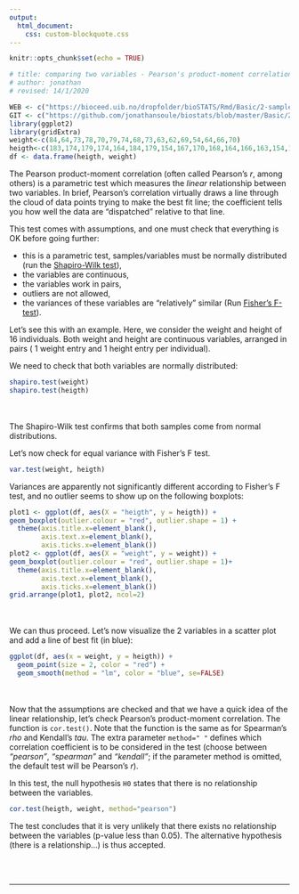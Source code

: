 ```yaml
---
output:
  html_document:
    css: custom-blockquote.css
---
```


```r
knitr::opts_chunk$set(echo = TRUE)

# title: comparing two variables - Pearson's product-moment correlation
# author: jonathan
# revised: 14/1/2020 

WEB <- c("https://bioceed.uib.no/dropfolder/bioSTATS/Rmd/Basic/2-sample/pearson.html")
GIT <- c("https://github.com/jonathansoule/biostats/blob/master/Basic/2-sample/pearson.Rmd")
library(ggplot2)
library(gridExtra)
weight<-c(84,64,73,78,70,79,74,68,73,63,62,69,54,64,66,70)
heigth<-c(183,174,179,174,164,184,179,154,167,170,168,164,166,163,154,174)
df <- data.frame(heigth, weight)
```

The Pearson product-moment correlation (often called Pearson’s *r*, among others) is a parametric test which measures the *linear* relationship between two variables. In brief, Pearson’s correlation virtually draws a line through the cloud of data points trying to make the best fit line; the coefficient tells you how well the data are “dispatched” relative to that line.

This test comes with assumptions, and one must check that everything is OK before going further:

+ this is a parametric test, samples/variables must be normally distributed (run the [Shapiro-Wilk test](http://biostats.w.uib.no/test-for-normality-shapiro-wilks-test/){target="_blank"}),
+ the variables are continuous,
+ the variables work in pairs,
+ outliers are not allowed,
+ the variances of these variables are “relatively” similar (Run [Fisher’s F-test](http://biostats.w.uib.no/1-comparing-two-variances/){target="_blank"}).

Let’s see this with an example. Here, we consider the weight and height of 16 individuals. Both weight and height are continuous variables, arranged in pairs ( 1 weight entry and 1 height entry per individual).

We need to check that both variables are normally distributed:
``` r
shapiro.test(weight)
shapiro.test(heigth)
```
<br/><br/>
The Shapiro-Wilk test confirms that both samples come from normal distributions.

Let's now check for equal variance with Fisher's F test.

``` r
var.test(weight, heigth)
```
Variances are apparently not significantly different according to Fisher’s F test, and no outlier seems to show up on the following boxplots: 
``` r
plot1 <- ggplot(df, aes(X = "heigth", y = heigth)) +
geom_boxplot(outlier.colour = "red", outlier.shape = 1) +
  theme(axis.title.x=element_blank(),
        axis.text.x=element_blank(),
        axis.ticks.x=element_blank())
plot2 <- ggplot(df, aes(X = "weight", y = weight)) +
geom_boxplot(outlier.colour = "red", outlier.shape = 1)+
  theme(axis.title.x=element_blank(),
        axis.text.x=element_blank(),
        axis.ticks.x=element_blank())
grid.arrange(plot1, plot2, ncol=2)

```
<br/><br/>
We can thus proceed. Let's now visualize the 2 variables in a scatter plot and add a line of best fit (in blue):
``` r
ggplot(df, aes(x = weight, y = heigth)) +
  geom_point(size = 2, color = "red") + 
  geom_smooth(method = "lm", color = "blue", se=FALSE)
```
<br/><br/>
Now that the assumptions are checked and that we have a quick idea of the linear relationship, let’s check Pearson’s product-moment correlation. The function is `cor.test()`. Note that the function is the same as for Spearman’s *rho* and Kendall’s *tau*. The extra parameter `method=" "` defines which correlation coefficient is to be considered in the test (choose between *"pearson"*, *"spearman"* and *"kendall"*; if the parameter method is omitted, the default test will be Pearson’s *r*).

In this test, the null hypothesis `H0` states that there is no relationship between the variables.
``` r
cor.test(heigth, weight, method="pearson")
```
The test concludes that it is very unlikely that there exists no relationship between the variables (p-value less than 0.05). The alternative hypothesis (there is a relationship…) is thus accepted.

<br/><br/>

***
<!-- UNCOMMENT TO ACTIVATE
Get the Rmarkdown file corresponding to this page on [GitHub](`r GIT`){target="_blank"}.
-->
